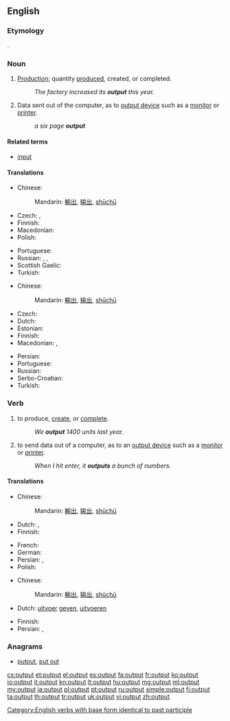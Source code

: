 ==English==
{{wikipedia}}

===Etymology===
{{compound|out|put}}.

===Noun===
{{en-noun|~}}

# {{context|economics|lang=en}} [[production|Production]]; quantity [[produce]]d, created, or completed.
#: ''The factory increased its '''output''' this year.''
# {{context|computing|lang=en}} Data sent out of the computer, as to [[output device]] such as a [[monitor]] or [[printer]].
#: ''a six page '''output'''''

====Related terms====
* [[input]]

====Translations====
{{trans-top|production; quantity produced, created, or completed}}
* Chinese:
*: Mandarin: [[輸出]], [[输出]], [[shūchū]]
* Czech: {{t+|cs|výstup|m}}, {{t-|cs|produkce|f}}
* Finnish: {{t+|fi|tuotanto}}
* Macedonian: {{t-|mk|производство|n|tr=proízvodstvo}}
* Polish: {{t+|pl|produkcja}}
{{trans-mid}}
* Portuguese: {{t+|pt|produção|f}}
* Russian: {{t+|ru|производство|n|tr=proizvódstvo}}, {{t+|ru|продукция|f|tr=prodúkcija}}, {{t+|ru|выработка|f|tr=výrabotka}}
* Scottish Gaelic: {{t-|gd|toradh|m}}
* Turkish: {{t+|tr|çıktı}}
{{trans-bottom}}

{{trans-top|data sent out of the computer}}
* Chinese:
*: Mandarin: [[輸出]], [[输出]], [[shūchū]]
* Czech: {{t+|cs|výstup|m}}
* Dutch: {{t+|nl|uitvoer}}
* Estonian: {{t-|et|väljund}}
* Finnish: {{t+|fi|tuloste}}
* Macedonian: {{t-|mk|излезен податок|m|tr=ízlezen pódatok}}, {{t-|mk|излезни податоци|p|tr=ízlezni podátoci}}
{{trans-mid}}
* Persian: {{t-|fa|بُرونداد}}
* Portuguese: {{t+|pt|saída|f|alt=saída (de dados/informação)}}
* Russian: {{t+|ru|вывод|m|tr=vývod}}
* Serbo-Croatian: {{t-|sh|izlazni podatak}}
* Turkish: {{t+|tr|çıktı}}
{{trans-bottom}}

===Verb===
{{en-verb|outputs|outputting|'''[[output]]''' or '''[[outputted]]'''}}

# {{context|economics|lang=en}} to produce, [[create]], or [[complete]].
#: ''We '''output''' 1400 units last year.''
# {{context|computing|lang=en}} to send data out of a computer, as to an [[output device]] such as a [[monitor]] or [[printer]].
#: ''When I hit enter, it '''outputs''' a bunch of numbers.''

====Translations====
{{trans-top|produce or create}}
* Chinese:
*: Mandarin: [[輸出]], [[输出]], [[shūchū]]
* Dutch: {{t+|nl|produceren}}, {{t+|nl|opleveren}}
* Finnish: {{t+|fi|tuottaa}}
{{trans-mid}}
* French: {{t+|fr|produire}}
* German: {{t+|de|ausgeben}}
* Persian: {{t+|fa|فرآوردن}}, {{t+|fa|تولید}}
* Polish: {{t+|pl|produkować}}
{{trans-bottom}}

{{trans-top|send data to out of a computer}}
* Chinese:
*: Mandarin: [[輸出]], [[输出]], [[shūchū]]
* Dutch: {{l|nl|als}} [[uitvoer]] [[geven]], [[uitvoeren]]
{{trans-mid}}
* Finnish: {{t-|fi|tulostaa}}
* Persian: {{t-|fa|بُروندادن}}, {{t-|fa|بُرونداد}}
{{trans-bottom}}

===Anagrams===
* [[putout#English|putout]], [[put out#English|put out]]

[[Category:English verbs with base form identical to past participle]]

[[cs:output]]
[[et:output]]
[[el:output]]
[[es:output]]
[[fa:output]]
[[fr:output]]
[[ko:output]]
[[io:output]]
[[it:output]]
[[kn:output]]
[[lt:output]]
[[hu:output]]
[[mg:output]]
[[ml:output]]
[[my:output]]
[[ja:output]]
[[pl:output]]
[[pt:output]]
[[ru:output]]
[[simple:output]]
[[fi:output]]
[[ta:output]]
[[th:output]]
[[tr:output]]
[[uk:output]]
[[vi:output]]
[[zh:output]]
